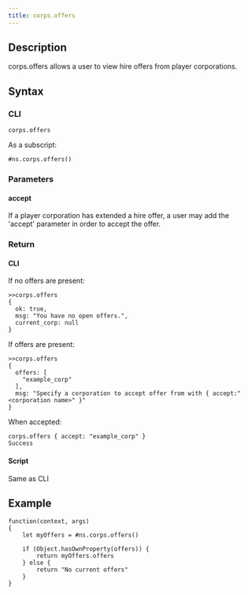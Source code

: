 ```yaml
---
title: corps.offers
---
```


## Description

corps.offers allows a user to view hire offers from player corporations.

## Syntax

### CLI

```
corps.offers
```

As a subscript:

```
#ns.corps.offers()
```

### Parameters

#### accept

If a player corporation has extended a hire offer, a user may add the 'accept' parameter in order to accept the offer.

### Return

#### CLI

If no offers are present:

```
>>corps.offers
{
  ok: true,
  msg: "You have no open offers.",
  current_corp: null
}
```

If offers are present:

```
>>corps.offers
{
  offers: [
    "example_corp"
  ],
  msg: "Specify a corporation to accept offer from with { accept:"
<corporation name>" }"
}
```

When accepted:

```
corps.offers { accept: "example_corp" }
Success
```

#### Script

Same as CLI

## Example

```
function(context, args)
{
	let myOffers = #ns.corps.offers()

	if (Object.hasOwnProperty(offers)) {
		return myOffers.offers
	} else {
		return "No current offers"
	}
}

```
